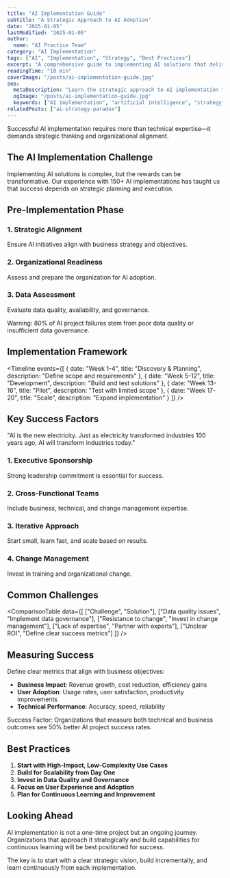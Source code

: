 ```yaml
---
title: "AI Implementation Guide"
subtitle: "A Strategic Approach to AI Adoption"
date: "2025-01-05"
lastModified: "2025-01-05"
author:
  name: "AI Practice Team"
category: "AI Implementation"
tags: ["AI", "Implementation", "Strategy", "Best Practices"]
excerpt: "A comprehensive guide to implementing AI solutions that deliver real business value."
readingTime: "10 min"
coverImage: "/posts/ai-implementation-guide.jpg"
seo:
  metaDescription: "Learn the strategic approach to AI implementation that delivers real business value."
  ogImage: "/posts/ai-implementation-guide.jpg"
  keywords: ["AI implementation", "artificial intelligence", "strategy", "best practices"]
relatedPosts: ["ai-strategy-paradox"]
---
```


<InsightBox>
  Successful AI implementation requires more than technical expertise—it 
  demands strategic thinking and organizational alignment.
</InsightBox>

## The AI Implementation Challenge

Implementing AI solutions is complex, but the rewards can be transformative. Our experience with 150+ AI implementations has taught us that success depends on strategic planning and execution.

<MetricCard 
  number="67%" 
  trend="up" 
  label="of AI projects deliver expected ROI"
/>

## Pre-Implementation Phase

### 1. Strategic Alignment
Ensure AI initiatives align with business strategy and objectives.

### 2. Organizational Readiness
Assess and prepare the organization for AI adoption.

### 3. Data Assessment
Evaluate data quality, availability, and governance.

<Callout type="warning">
  Warning: 80% of AI project failures stem from poor data quality 
  or insufficient data governance.
</Callout>

## Implementation Framework

<Timeline
  events={[
    { date: "Week 1-4", title: "Discovery & Planning", description: "Define scope and requirements" },
    { date: "Week 5-12", title: "Development", description: "Build and test solutions" },
    { date: "Week 13-16", title: "Pilot", description: "Test with limited scope" },
    { date: "Week 17-20", title: "Scale", description: "Expand implementation" }
  ]}
/>

## Key Success Factors

<Quote author="Andrew Ng">
  "AI is the new electricity. Just as electricity transformed 
  industries 100 years ago, AI will transform industries today."
</Quote>

### 1. Executive Sponsorship
Strong leadership commitment is essential for success.

### 2. Cross-Functional Teams
Include business, technical, and change management expertise.

### 3. Iterative Approach
Start small, learn fast, and scale based on results.

### 4. Change Management
Invest in training and organizational change.

## Common Challenges

<ComparisonTable
  data={[
    ["Challenge", "Solution"],
    ["Data quality issues", "Implement data governance"],
    ["Resistance to change", "Invest in change management"],
    ["Lack of expertise", "Partner with experts"],
    ["Unclear ROI", "Define clear success metrics"]
  ]}
/>

## Measuring Success

Define clear metrics that align with business objectives:

- **Business Impact**: Revenue growth, cost reduction, efficiency gains
- **User Adoption**: Usage rates, user satisfaction, productivity improvements
- **Technical Performance**: Accuracy, speed, reliability

<Callout type="success">
  Success Factor: Organizations that measure both technical and 
  business outcomes see 50% better AI project success rates.
</Callout>

## Best Practices

1. **Start with High-Impact, Low-Complexity Use Cases**
2. **Build for Scalability from Day One**
3. **Invest in Data Quality and Governance**
4. **Focus on User Experience and Adoption**
5. **Plan for Continuous Learning and Improvement**

## Looking Ahead

AI implementation is not a one-time project but an ongoing journey. Organizations that approach it strategically and build capabilities for continuous learning will be best positioned for success.

The key is to start with a clear strategic vision, build incrementally, and learn continuously from each implementation. 